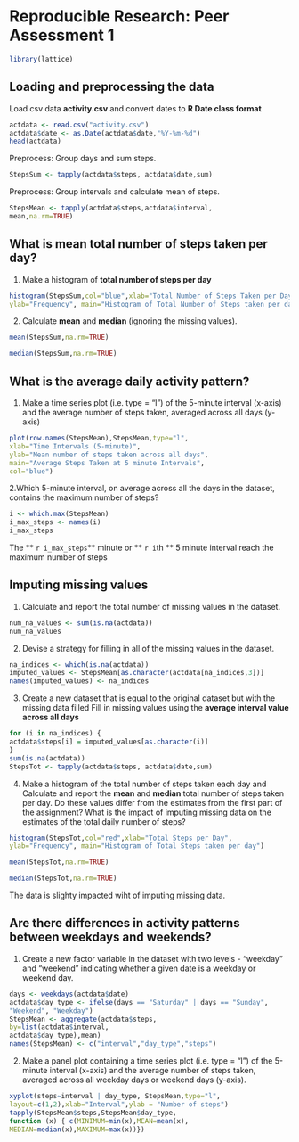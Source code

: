 # Reproducible Research: Peer Assessment 1
```r
library(lattice)
```
## Loading and preprocessing the data
Load csv data **activity.csv** and convert dates to **R Date class format**
```r
actdata <- read.csv("activity.csv")
actdata$date <- as.Date(actdata$date,"%Y-%m-%d")
head(actdata)
```
Preprocess: Group days and sum steps.
```r
StepsSum <- tapply(actdata$steps, actdata$date,sum)
```

Preprocess: Group intervals and calculate mean of steps.
```r
StepsMean <- tapply(actdata$steps,actdata$interval,
mean,na.rm=TRUE)
```

## What is mean total number of steps taken per day?
1. Make a histogram of **total number of steps per day**
```r
histogram(StepsSum,col="blue",xlab="Total Number of Steps Taken per Day",
ylab="Frequency", main="Histogram of Total Number of Steps taken per day")
```  

2. Calculate **mean** and **median** (ignoring the missing values).
```r
mean(StepsSum,na.rm=TRUE)
```
```r
median(StepsSum,na.rm=TRUE)
```
## What is the average daily activity pattern?
1. Make a time series plot (i.e. type = "l") of the 5-minute interval (x-axis) and the average number of steps taken, averaged across all days (y-axis)
```r
plot(row.names(StepsMean),StepsMean,type="l",
xlab="Time Intervals (5-minute)",
ylab="Mean number of steps taken across all days",
main="Average Steps Taken at 5 minute Intervals",
col="blue")
```  

2.Which 5-minute interval, on average across all the days in the dataset, contains the maximum number of steps?
```r
i <- which.max(StepsMean)
i_max_steps <- names(i)
i_max_steps
```
The ** `r i_max_steps `** minute or ** `r i `th ** 5 minute interval reach the maximum number of steps  

## Imputing missing values
1. Calculate and report the total number of missing values in the dataset.
```r
num_na_values <- sum(is.na(actdata))
num_na_values
```

2. Devise a strategy for filling in all of the missing values in the dataset.
```r
na_indices <- which(is.na(actdata))
imputed_values <- StepsMean[as.character(actdata[na_indices,3])]
names(imputed_values) <- na_indices
```

3. Create a new dataset that is equal to the original dataset but with the missing data filled
Fill in missing values using the **average interval value across all days**
```r
for (i in na_indices) {
actdata$steps[i] = imputed_values[as.character(i)]
}
sum(is.na(actdata))
StepsTot <- tapply(actdata$steps, actdata$date,sum)
```

4. Make a histogram of the total number of steps taken each day and Calculate and report the **mean** and **median** total number of steps taken per day. Do these values differ from the estimates from the first part of the assignment? What is the impact of imputing missing data on the estimates of the total daily number of steps?
```r
histogram(StepsTot,col="red",xlab="Total Steps per Day",
ylab="Frequency", main="Histogram of Total Steps taken per day")
```
```r
mean(StepsTot,na.rm=TRUE)
```
```r
median(StepsTot,na.rm=TRUE)
```
The data is slighty impacted wiht of imputing missing data.

## Are there differences in activity patterns between weekdays and weekends?
1. Create a new factor variable in the dataset with two levels - "weekday" and "weekend" indicating whether a given date is a weekday or weekend day.
```r
days <- weekdays(actdata$date)
actdata$day_type <- ifelse(days == "Saturday" | days == "Sunday",
"Weekend", "Weekday")
StepsMean <- aggregate(actdata$steps,
by=list(actdata$interval,
actdata$day_type),mean)
names(StepsMean) <- c("interval","day_type","steps")
```

2. Make a panel plot containing a time series plot (i.e. type = "l") of the 5-minute interval (x-axis) and the average number of steps taken, averaged across all weekday days or weekend days (y-axis).
```r
xyplot(steps~interval | day_type, StepsMean,type="l",
layout=c(1,2),xlab="Interval",ylab = "Number of steps")
tapply(StepsMean$steps,StepsMean$day_type,
function (x) { c(MINIMUM=min(x),MEAN=mean(x),
MEDIAN=median(x),MAXIMUM=max(x))})
```